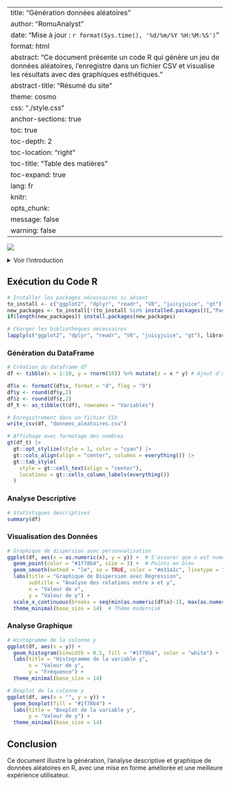 
---
title: "Génération données aléatoires"
author: "RomuAnalyst"
date: "Mise à jour : `r format(Sys.time(), '%d/%m/%Y %H:%M:%S')`"
format: html
abstract: "Ce document présente un code R qui génère un jeu de données aléatoires, l'enregistre dans un fichier CSV et visualise les résultats avec des graphiques esthétiques."
abstract-title: "Résumé du site"
theme: cosmo
css: "./style.css"
anchor-sections: true
toc: true
toc-depth: 2
toc-location: "right"
toc-title: "Table des matières"
toc-expand: true
lang: fr
knitr:
  opts_chunk: 
    message: false
    warning: false
---

![](https://rtask.thinkr.fr/wp-content/uploads/migration-to-r4.2-in-ubuntu-22.04-header.png)

<details>
  <summary>Voir l'introduction</summary>
Dans ce rapport, nous analysons l'évolution des prix des carburants en France au cours des dernières semaines, en nous concentrant particulièrement sur le carburant SP95. Les données utilisées sont mises à jour quotidiennement, offrant ainsi une vision précise et actualisée des fluctuations des prix à la pompe.  
L’objectif principal de cette étude est de suivre l’évolution des prix du carburant, de détecter les tendances de court terme, et de mieux comprendre les facteurs qui influencent ces variations. Nous avons utilisé des données historiques sur les prix de carburants collectées sur une période récente, en observant l’évolution des prix à la fois quotidiennement et hebdomadairement. Cette analyse nous permettra de fournir des éléments concrets sur les dynamiques de marché actuelles et d'identifier les moments où les prix ont enregistré des variations notables.  

<center>_L'analyse est faite selon le shéma suivant :_</center>

```mermaid
flowchart LR
  A[Base générale] --> B(Collecte des données du jour)
  B --> C{Moyenne des prix du jour}
  C --> D[Création du graphique]
  C --> E[Création du tableau]
```
</details>

## Exécution du Code R

```r
# Installer les packages nécessaires si absent
to_install <- c("ggplot2", "dplyr", "readr", "V8", "juicyjuice", "gt") 
new_packages <- to_install[!(to_install %in% installed.packages()[,"Package"])]
if(length(new_packages)) install.packages(new_packages)

# Charger les bibliothèques nécessaires
lapply(c("ggplot2", "dplyr", "readr", "V8", "juicyjuice", "gt"), library, character.only = TRUE)
```

### Génération du DataFrame

```r
# Création du dataframe df
df <- tibble(x = 1:10, y = rnorm(10)) %>% mutate(z = x * y) # Ajout d'une troisième colonne z comme produit de x et y

df$x <- formatC(df$x, format = "d", flag = "0")
df$y <- round(df$y,2)
df$z <- round(df$z,2)
df_t <- as_tibble(t(df), rownames = "Variables")

# Enregistrement dans un fichier CSV
write_csv(df, "donnees_aleatoires.csv")

# Affichage avec formatage des nombres
gt(df_t) |>
  gt::opt_stylize(style = 1, color = "cyan") |>
  gt::cols_align(align = "center", columns = everything()) |>
  gt::tab_style(
    style = gt::cell_text(align = "center"),
    locations = gt::cells_column_labels(everything())
  )
```

### Analyse Descriptive

```r
# Statistiques descriptives
summary(df)
```

### Visualisation des Données

```r
# Graphique de dispersion avec personnalisation
ggplot(df, aes(x = as.numeric(x), y = y)) +  # S'assurer que x est numérique
  geom_point(color = "#1f78b4", size = 3) +  # Points en bleu
  geom_smooth(method = "lm", se = TRUE, color = "#e31a1c", linetype = "dashed") +  # Ligne de tendance rouge avec intervalle de confiance
  labs(title = "Graphique de Dispersion avec Régression",
       subtitle = "Analyse des relations entre x et y",
       x = "Valeur de x",
       y = "Valeur de y") +
  scale_x_continuous(breaks = seq(min(as.numeric(df$x)-1), max(as.numeric(df$x)+1), by = 2)) +  # Afficher les valeurs de x tous les 2
  theme_minimal(base_size = 14)  # Thème modernisé

```

### Analyse Graphique

```r
# Histogramme de la colonne y
ggplot(df, aes(x = y)) +
  geom_histogram(binwidth = 0.5, fill = "#1f78b4", color = "white") +
  labs(title = "Histogramme de la variable y",
       x = "Valeur de y",
       y = "Fréquence") +
  theme_minimal(base_size = 14)

# Boxplot de la colonne y
ggplot(df, aes(x = "", y = y)) +
  geom_boxplot(fill = "#1f78b4") +
  labs(title = "Boxplot de la variable y",
       y = "Valeur de y") +
  theme_minimal(base_size = 14)
```

## Conclusion

Ce document illustre la génération, l'analyse descriptive et graphique de données aléatoires en R, avec une mise en forme améliorée et une meilleure expérience utilisateur.
